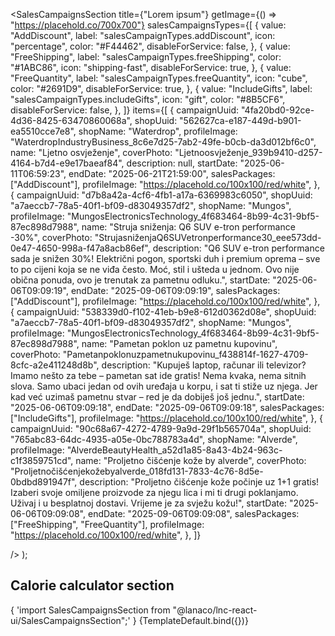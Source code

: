 
<Meta
  title="Landing sections/Sales Campaigns Section"
  component={SalesCampaignsSection}
/>

  <SalesCampaignsSection
    title={"Lorem ipsum"}
    getImage={() => "https://placehold.co/700x700"}
    salesCampaignsTypes={[
      {
        value: "AddDiscount",
        label: "salesCampaignTypes.addDiscount",
        icon: "percentage",
        color: "#F44462",
        disableForService: false,
      },
      {
        value: "FreeShipping",
        label: "salesCampaignTypes.freeShipping",
        color: "#1ABC86",
        icon: "shipping-fast",
        disableForService: true,
      },
      {
        value: "FreeQuantity",
        label: "salesCampaignTypes.freeQuantity",
        icon: "cube",
        color: "#2691D9",
        disableForService: true,
      },
      {
        value: "IncludeGifts",
        label: "salesCampaignTypes.includeGifts",
        icon: "gift",
        color: "#8B5CF6",
        disableForService: false,
      },
    ]}
    items={[
      {
        campaignUuid: "4fa20bd0-92ce-4d36-8425-63470860068a",
        shopUuid: "562627ca-e187-449d-b901-ea5510cce7e8",
        shopName: "Waterdrop",
        profileImage:
          "WaterdropIndustryBusiness_8c6e7d25-7ab2-49fe-b0cb-da3d012bf6c0",
        name: "Ljetno osvježenje",
        coverPhoto: "Ljetnoosvježenje_939b9410-d257-4164-b7d4-e9e17baeaf84",
        description: null,
        startDate: "2025-06-11T06:59:23",
        endDate: "2025-06-21T21:59:00",
        salesPackages: ["AddDiscount"],
        profileImage: "https://placehold.co/100x100/red/white",
      },
      {
        campaignUuid: "d7b8a42a-4cf6-4fb1-a17a-6369983c6050",
        shopUuid: "a7aeccb7-78a5-40f1-bf09-d83049357df2",
        shopName: "Mungos",
        profileImage:
          "MungosElectronicsTechnology_4f683464-8b99-4c31-9bf5-87ec898d7988",
        name: "Struja sniženja: Q6 SUV e-tron performance -30%",
        coverPhoto:
          "StrujasniženjaQ6SUVetronperformance30_eee573dd-0e47-4650-998a-f47a8acb86ef",
        description:
          "Q6 SUV e-tron performance sada je snižen 30%! Električni pogon, sportski duh i premium oprema – sve to po cijeni koja se ne viđa često. Moć, stil i ušteda u jednom. Ovo nije obična ponuda, ovo je trenutak za pametnu odluku.",
        startDate: "2025-06-06T09:09:19",
        endDate: "2025-09-06T09:09:19",
        salesPackages: ["AddDiscount"],
        profileImage: "https://placehold.co/100x100/red/white",
      },
      {
        campaignUuid: "538339d0-f102-41eb-b9e8-612d0362d08e",
        shopUuid: "a7aeccb7-78a5-40f1-bf09-d83049357df2",
        shopName: "Mungos",
        profileImage:
          "MungosElectronicsTechnology_4f683464-8b99-4c31-9bf5-87ec898d7988",
        name: "Pametan poklon uz pametnu kupovinu",
        coverPhoto:
          "Pametanpoklonuzpametnukupovinu_f438814f-1627-4709-8cfc-a2e411248d8b",
        description:
          "Kupuješ laptop, računar ili televizor? Imamo nešto za tebe – pametan sat ide gratis! Nema kvaka, nema sitnih slova. Samo ubaci jedan od ovih uređaja u korpu, i sat ti stiže uz njega. Jer kad već uzimaš pametnu stvar – red je da dobiješ još jednu.",
        startDate: "2025-06-06T09:09:18",
        endDate: "2025-09-06T09:09:18",
        salesPackages: ["IncludeGifts"],
        profileImage: "https://placehold.co/100x100/red/white",
      },
      {
        campaignUuid: "90c68a67-4272-4789-9a9d-29f1b565704a",
        shopUuid: "765abc83-64dc-4935-a05e-0bc788783a4d",
        shopName: "Alverde",
        profileImage:
          "AlverdeBeautyHealth_a52d1a85-8a43-4b24-963c-c1f3859751cd",
        name: "Proljetno čišćenje kože by alverde",
        coverPhoto:
          "Proljetnočišćenjekožebyalverde_018fd131-7833-4c76-8d5e-0bdbd891947f",
        description:
          "Proljetno čišćenje kože počinje uz 1+1 gratis! Izaberi svoje omiljene proizvode za njegu lica i mi ti drugi poklanjamo. Uživaj i u besplatnoj dostavi. Vrijeme je za svježu kožu!",
        startDate: "2025-06-06T09:09:08",
        endDate: "2025-09-06T09:09:08",
        salesPackages: ["FreeShipping", "FreeQuantity"],
        profileImage: "https://placehold.co/100x100/red/white",
      },
    ]}

/>
);

## Calorie calculator section

<SyntaxHighlighter language="jsx" style={nord}>
  {
    'import SalesCampaignsSection from "@lanaco/lnc-react-ui/SalesCampaignsSection";'
  }
</SyntaxHighlighter>

<Canvas>
  <Story name="Default" args={{}}>
    {TemplateDefault.bind({})}
  </Story>
</Canvas>
